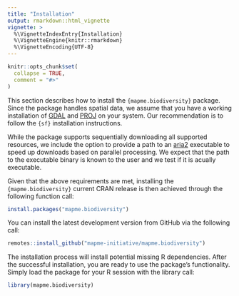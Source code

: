 ```yaml
---
title: "Installation"
output: rmarkdown::html_vignette
vignette: >
  %\VignetteIndexEntry{Installation}
  %\VignetteEngine{knitr::rmarkdown}
  %\VignetteEncoding{UTF-8}
---
```


```r
knitr::opts_chunk$set(
  collapse = TRUE,
  comment = "#>"
)
```


This section describes how to install the `{mapme.biodiversity}` package. 
Since the package handles spatial data, we assume that you have
a working installation of [GDAL](https://gdal.org/index.html) and [PROJ](https://proj.org/) 
on your system. Our recommendation is to follow the `{sf}` installation instructions.

While the package supports sequentially downloading all supported resources,
we include the option to provide a path to an [aria2](https://aria2.github.io/) executable 
to speed up downloads based on parallel processing. We expect that 
the path to the executable binary is known to the user and we test if it is acually executable.

Given that the above requirements are met, installing the `{mapme.biodiversity}` 
current CRAN release is then achieved through the following function call: 

```r
install.packages("mapme.biodiversity")
```

You can install the latest development version from GitHub via the following
call:

```r
remotes::install_github("mapme-initiative/mapme.biodiversity")
```

The installation process will install potential missing R dependencies.
After the successful installation, you are ready to use the package's 
functionality. Simply load the package for your R session with the library
call:

```r
library(mapme.biodiversity)
```

